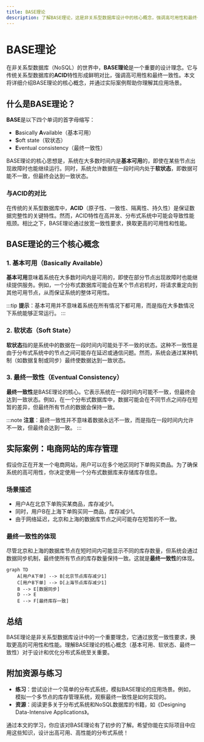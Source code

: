 ```yaml
---
title: BASE理论
description: 了解BASE理论，这是非关系型数据库设计中的核心概念，强调高可用性和最终一致性。
---
```


# BASE理论

在非关系型数据库（NoSQL）的世界中，**BASE理论**是一个重要的设计理念。它与传统关系型数据库的**ACID**特性形成鲜明对比，强调高可用性和最终一致性。本文将详细介绍BASE理论的核心概念，并通过实际案例帮助你理解其应用场景。

## 什么是BASE理论？

**BASE**是以下四个单词的首字母缩写：

- **B**asically **A**vailable（基本可用）
- **S**oft state（软状态）
- **E**ventual consistency（最终一致性）

BASE理论的核心思想是，系统在大多数时间内是**基本可用**的，即使在某些节点出现故障时也能继续运行。同时，系统允许数据在一段时间内处于**软状态**，即数据可能不一致，但最终会达到一致状态。

### 与ACID的对比

在传统的关系型数据库中，**ACID**（原子性、一致性、隔离性、持久性）是保证数据完整性的关键特性。然而，ACID特性在高并发、分布式系统中可能会导致性能瓶颈。相比之下，BASE理论通过放宽一致性要求，换取更高的可用性和性能。

## BASE理论的三个核心概念

### 1. 基本可用（Basically Available）

**基本可用**意味着系统在大多数时间内是可用的，即使在部分节点出现故障时也能继续提供服务。例如，一个分布式数据库可能会在某个节点宕机时，将请求重定向到其他可用节点，从而保证系统的整体可用性。

:::tip
**提示**：基本可用并不意味着系统在所有情况下都可用，而是指在大多数情况下系统能够正常运行。
:::

### 2. 软状态（Soft State）

**软状态**指的是系统中的数据在一段时间内可能处于不一致的状态。这种不一致性是由于分布式系统中的节点之间可能存在延迟或通信问题。然而，系统会通过某种机制（如数据复制或同步）最终使数据达到一致状态。

### 3. 最终一致性（Eventual Consistency）

**最终一致性**是BASE理论的核心。它表示系统在一段时间内可能不一致，但最终会达到一致状态。例如，在一个分布式数据库中，数据可能会在不同节点之间存在短暂的差异，但最终所有节点的数据会保持一致。

:::note
**注意**：最终一致性并不意味着数据永远不一致，而是指在一段时间内允许不一致，但最终会达到一致。
:::

## 实际案例：电商网站的库存管理

假设你正在开发一个电商网站，用户可以在多个地区同时下单购买商品。为了确保系统的高可用性，你决定使用一个分布式数据库来存储库存信息。

### 场景描述

- 用户A在北京下单购买某商品，库存减少1。
- 同时，用户B在上海下单购买同一商品，库存减少1。
- 由于网络延迟，北京和上海的数据库节点之间可能存在短暂的不一致。

### 最终一致性的体现

尽管北京和上海的数据库节点在短时间内可能显示不同的库存数量，但系统会通过数据同步机制，最终使所有节点的库存数量保持一致。这就是**最终一致性**的体现。

```mermaid
graph TD
    A[用户A下单] --> B[北京节点库存减少1]
    C[用户B下单] --> D[上海节点库存减少1]
    B --> E[数据同步]
    D --> E
    E --> F[最终库存一致]
```

## 总结

BASE理论是非关系型数据库设计中的一个重要理念，它通过放宽一致性要求，换取更高的可用性和性能。理解BASE理论的核心概念（基本可用、软状态、最终一致性）对于设计和优化分布式系统至关重要。

## 附加资源与练习

- **练习**：尝试设计一个简单的分布式系统，模拟BASE理论的应用场景。例如，模拟一个多节点的库存管理系统，观察最终一致性是如何实现的。
- **资源**：阅读更多关于分布式系统和NoSQL数据库的书籍，如《Designing Data-Intensive Applications》。

通过本文的学习，你应该对BASE理论有了初步的了解。希望你能在实际项目中应用这些知识，设计出高可用、高性能的分布式系统！